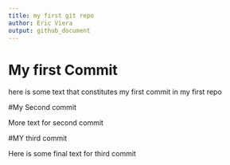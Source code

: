 ```yaml
---
title: my first git repo
author: Eric Viera
output: github_document
---
```


# My first Commit

here is some text that constitutes my first commit in my first repo

#My Second commit

More text for second commit

#MY third commit

Here is some final text for third commit